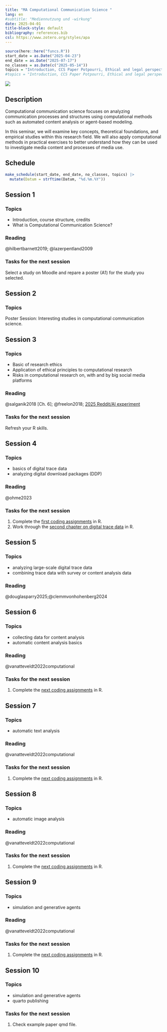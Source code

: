 ```yaml
---
title: "MA Computational Communication Science "
lang: en 
#subtitle: "Mediennutzung und -wirkung"
date: 2025-04-01
title-block-style: default
bibliography: references.bib
csl: https://www.zotero.org/styles/apa
---
```


```r
source(here::here("funcs.R"))
start_date = as.Date("2025-04-23")
end_date = as.Date("2025-07-17")
no_classes = as.Date(c("2025-05-14"))
topics = "Introduction, CCS Paper Potpourri, Ethical and legal perspectives, Digital trace data, Digital trace data, Automatic content analysis, Automatic content analysis, Automatic content analysis, Automatic content analysis, Simulation and computational experiments, Simulation and computational experiments,  Q & A" |> str_split_1(", ") |> str_squish()
#topics = "Introduction, CCS Paper Potpourri, Ethical and legal perspectives, Digital traces - data collection, Digital traces - data analysis, Computational content analysis - data collection, Computational content analysis - unsupervised approaches, Computational content analysis - supervised approaches, Computational content analysis - multimodal content, Agent-based modeling, Computational experiments,  Q & A" |> str_split_1(", ") |> str_squish()
```

![](images/ccs_title.jpg)

## Description

Computational communication science focuses on analyzing communication processes and structures using computational methods such as automated content analysis or agent-based modeling.

In this seminar, we will examine key concepts, theoretical foundations, and empirical studies within this research field. We will also apply computational methods in practical exercises to better understand how they can be used to investigate media content and processes of media use.

## Schedule

```r
make_schedule(start_date, end_date, no_classes, topics) |> 
  mutate(Datum = strftime(Datum, "%d.%m.%Y"))
```

## Session 1 <a class="bi bi-easel-fill" href="slides.html#/s1" alt="Slides"></a> {#1}

### Topics

-   Introduction, course structure, credits
-   What is Computational Communication Science?

### Reading

@hilbertbarnett2019; @lazerpentland2009

### Tasks for the next session

Select a study on Moodle and repare a poster (A1) for the study you selected.

## Session 2 <a class="bi bi-easel-fill" href="slides.html#/s2" alt="Slides"></a> {#2}

### Topics

Poster Session: Interesting studies in computational communication science.


## Session 3 <a class="bi bi-easel-fill" href="slides.html#/s3" alt="Slides"></a> {#3}

### Topics

-   Basic of research ethics
-   Application of ethical principles to computational research
- Risks in computational research on, with and by big social media platforms

### Reading

@salganik2018 [Ch. 6]; @freelon2018; [2025 Reddit/AI experiment](https://retractionwatch.com/2025/04/28/experiment-using-ai-generated-posts-on-reddit-draws-fire-for-ethics-concerns/)

### Tasks for the next session

Refresh your R skills.


## Session 4 <a class="bi bi-easel-fill" href="slides.html#/s4" alt="Slides"></a> {#4}

### Topics

- basics of digital trace data
- analyzing digital download packages (DDP)

### Reading

@ohme2023


### Tasks for the next session

1. Complete the [first coding assignments](https://stats.ifp.uni-mainz.de/ma-ccs/individual-trace-data.html) in R. 
2. Work through the [second chapter on digital trace data](https://stats.ifp.uni-mainz.de/ma-ccs/aggregate-trace-data.html) in R.

## Session 5 <a class="bi bi-easel-fill" href="slides.html#/s5" alt="Slides"></a> {#5}

### Topics

- analyzing large-scale digital trace data
- combining trace data with survey or content analysis data

### Reading

@douglasparry2025;@clemmvonhohenberg2024


## Session 6 <a class="bi bi-easel-fill" href="slides.html#/s6" alt="Slides"></a> {#6}

### Topics

- collecting data for content analysis
- automatic content analysis basics

### Reading

@vanatteveldt2022computational

### Tasks for the next session

1. Complete the [next coding assignments](https://stats.ifp.uni-mainz.de/ma-ccs/content-data.html) in R. 


## Session 7 <a class="bi bi-easel-fill" href="slides.html#/s7" alt="Slides"></a> {#7}

### Topics

- automatic text analysis

### Reading

@vanatteveldt2022computational

### Tasks for the next session

1. Complete the [next coding assignments](https://stats.ifp.uni-mainz.de/ma-ccs/automatic-text-analysis.html) in R. 


## Session 8 <a class="bi bi-easel-fill" href="slides.html#/s8" alt="Slides"></a> {#8}

### Topics

- automatic image analysis

### Reading

@vanatteveldt2022computational

### Tasks for the next session

1. Complete the [next coding assignments](https://stats.ifp.uni-mainz.de/ma-ccs/automatic-image-analysis.html) in R. 


## Session 9 <a class="bi bi-easel-fill" href="slides.html#/s9" alt="Slides"></a> {#9}

### Topics

- simulation and generative agents

### Reading

@vanatteveldt2022computational

### Tasks for the next session

1. Complete the [next coding assignments](https://stats.ifp.uni-mainz.de/ma-ccs/generative-agents.html) in R. 


## Session 10 <a class="bi bi-easel-fill" href="slides.html#/s9" alt="Slides"></a> {#10}

### Topics

- simulation and generative agents
- quarto publishing

### Tasks for the next session

1. Check example paper qmd file.